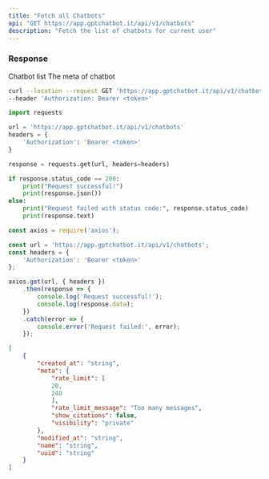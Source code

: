 ```yaml
---
title: "Fetch all Chatbots"
api: "GET https://app.gptchatbot.it/api/v1/chatbots"
description: "Fetch the list of chatbots for current user"
---
```


### Response

<ResponseField name="" type="object[]">
Chatbot list
<Expandable title="Chatbot properties">
<ResponseField name="created_at" type="string"/>

<ResponseField name="meta" type="object">
The meta of chatbot
<Expandable title="Toggle object">
<ResponseField name="rate_limit" type="[number, number]"/>
<ResponseField name="rate_limit_message" type="string"/>
<ResponseField name="show_citation" type="boolean"/>
<ResponseField name="visibility" type="string"/>
</Expandable>
</ResponseField>

<ResponseField name="modified_at" type="string"/>

<ResponseField name="name" type="string"/>
<ResponseField name="uuid" type="string"/>

</Expandable>
</ResponseField>

<RequestExample>

```bash Curl
curl --location --request GET 'https://app.gptchatbot.it/api/v1/chatbots' \
--header 'Authorization: Bearer <token>'
```

```py Python
import requests

url = 'https://app.gptchatbot.it/api/v1/chatbots'
headers = {
    'Authorization': 'Bearer <token>'
}

response = requests.get(url, headers=headers)

if response.status_code == 200:
    print("Request successful!")
    print(response.json())
else:
    print("Request failed with status code:", response.status_code)
    print(response.text)
```

```ts JavaScript
const axios = require('axios');

const url = 'https://app.gptchatbot.it/api/v1/chatbots';
const headers = {
    'Authorization': 'Bearer <token>'
};

axios.get(url, { headers })
    .then(response => {
        console.log('Request successful!');
        console.log(response.data);
    })
    .catch(error => {
        console.error('Request failed:', error);
    });
```

</RequestExample>

<ResponseExample>

```json Response
[
    {
        "created_at": "string",
        "meta": {
            "rate_limit": [
            20,
            240
            ],
            "rate_limit_message": "Too many messages",
            "show_citations": false,
            "visibility": "private"
        },
        "modified_at": "string",
        "name": "string",
        "uuid": "string"
    }
]

```

</ResponseExample>
